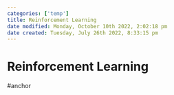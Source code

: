 ```yaml
---
categories: ['temp']
title: Reinforcement Learning
date modified: Monday, October 10th 2022, 2:02:18 pm
date created: Tuesday, July 26th 2022, 8:33:15 pm
---
```


# Reinforcement Learning

#anchor



